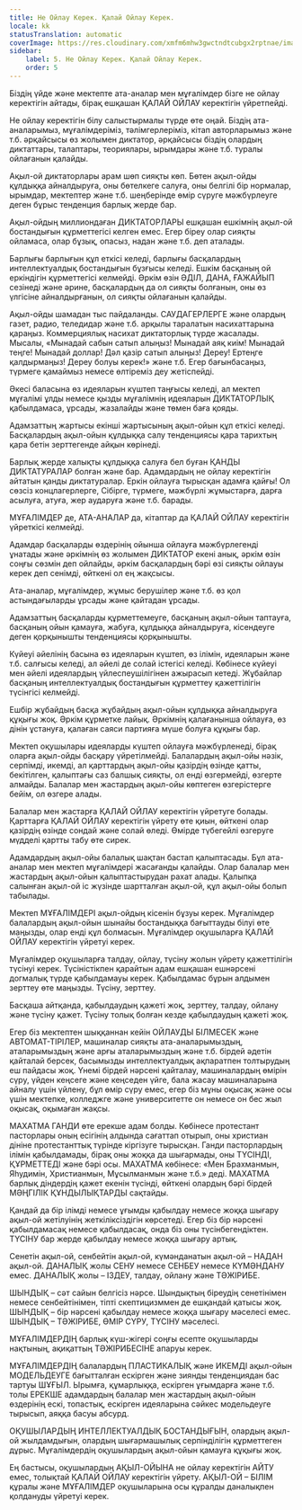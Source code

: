 ```yaml
---
title: Не Ойлау Керек. Қалай Ойлау Керек.
locale: kk
statusTranslation: automatic
coverImage: https://res.cloudinary.com/xmfm6mhw3gwctndtcubgx2rptnae/image/upload/v1740337243/small_cover_educacion_fundamental_a051170f1c.webp
sidebar:
    label: 5. Не Ойлау Керек. Қалай Ойлау Керек.
    order: 5
---
```

Біздің үйде және мектепте ата-аналар мен мұғалімдер бізге не ойлау керектігін айтады, бірақ ешқашан ҚАЛАЙ ОЙЛАУ керектігін үйретпейді.

Не ойлау керектігін білу салыстырмалы түрде өте оңай. Біздің ата-аналарымыз, мұғалімдеріміз, тәлімгерлеріміз, кітап авторларымыз және т.б. әрқайсысы өз жолымен диктатор, әрқайсысы біздің олардың диктаттары, талаптары, теориялары, ырымдары және т.б. туралы ойлағанын қалайды.

Ақыл-ой диктаторлары арам шөп сияқты көп. Бөтен ақыл-ойды құлдыққа айналдыруға, оны бөтелкеге салуға, оны белгілі бір нормалар, ырымдар, мектептер және т.б. шеңберінде өмір сүруге мәжбүрлеуге деген бұрыс тенденция барлық жерде бар.

Ақыл-ойдың миллиондаған ДИКТАТОРЛАРЫ ешқашан ешкімнің ақыл-ой бостандығын құрметтегісі келген емес. Егер біреу олар сияқты ойламаса, олар бұзық, опасыз, надан және т.б. деп аталады.

Барлығы барлығын құл еткісі келеді, барлығы басқалардың интеллектуалдық бостандығын бұзғысы келеді. Ешкім басқаның ой еркіндігін құрметтегісі келмейді. Әркім өзін ӘДІЛ, ДАНА, ҒАЖАЙЫП сезінеді және әрине, басқалардың да ол сияқты болғанын, оны өз үлгісіне айналдырғанын, ол сияқты ойлағанын қалайды.

Ақыл-ойды шамадан тыс пайдаланды. САУДАГЕРЛЕРГЕ және олардың газет, радио, теледидар және т.б. арқылы таралатын насихаттарына қараңыз. Коммерциялық насихат диктаторлық түрде жасалады. Мысалы, «Мынадай сабын сатып алыңыз! Мынадай аяқ киім! Мынадай теңге! Мынадай доллар! Дәл қазір сатып алыңыз! Дереу! Ертеңге қалдырмаңыз! Дереу болуы керек!» және т.б. Егер бағынбасаңыз, түрмеге қамаймыз немесе өлтіреміз деу жетіспейді.

Әкесі баласына өз идеяларын күштеп таңғысы келеді, ал мектеп мұғалімі ұлды немесе қызды мұғалімнің идеяларын ДИКТАТОРЛЫҚ қабылдамаса, ұрсады, жазалайды және төмен баға қояды.

Адамзаттың жартысы екінші жартысының ақыл-ойын құл еткісі келеді. Басқалардың ақыл-ойын құлдыққа салу тенденциясы қара тарихтың қара бетін зерттегенде айқын көрінеді.

Барлық жерде халықты құлдыққа салуға бел буған ҚАНДЫ ДИКТАТУРАЛАР болған және бар. Адамдардың не ойлау керектігін айтатын қанды диктатуралар. Еркін ойлауға тырысқан адамға қайғы! Ол сөзсіз концлагерлерге, Сібірге, түрмеге, мәжбүрлі жұмыстарға, дарға асылуға, атуға, жер аударуға және т.б. барады.

МҰҒАЛІМДЕР де, АТА-АНАЛАР да, кітаптар да ҚАЛАЙ ОЙЛАУ керектігін үйреткісі келмейді.

Адамдар басқаларды өздерінің ойынша ойлауға мәжбүрлегенді ұнатады және әркімнің өз жолымен ДИКТАТОР екені анық, әркім өзін соңғы сөзмін деп ойлайды, әркім басқалардың бәрі өзі сияқты ойлауы керек деп сенімді, өйткені ол ең жақсысы.

Ата-аналар, мұғалімдер, жұмыс берушілер және т.б. өз қол астындағыларды ұрсады және қайтадан ұрсады.

Адамзаттың басқаларды құрметтемеуге, басқаның ақыл-ойын таптауға, басқаның ойын қамауға, жабуға, құлдыққа айналдыруға, кісендеуге деген қорқынышты тенденциясы қорқынышты.

Күйеуі әйелінің басына өз идеяларын күштеп, өз ілімін, идеяларын және т.б. салғысы келеді, ал әйелі де солай істегісі келеді. Көбінесе күйеуі мен әйелі идеялардың үйлеспеушілігінен ажырасып кетеді. Жұбайлар басқаның интеллектуалдық бостандығын құрметтеу қажеттілігін түсінгісі келмейді.

Ешбір жұбайдың басқа жұбайдың ақыл-ойын құлдыққа айналдыруға құқығы жоқ. Әркім құрметке лайық. Әркімнің қалағанынша ойлауға, өз дінін ұстануға, қалаған саяси партияға мүше болуға құқығы бар.

Мектеп оқушылары идеяларды күштеп ойлауға мәжбүрленеді, бірақ оларға ақыл-ойды басқару үйретілмейді. Балалардың ақыл-ойы нәзік, серпімді, икемді, ал қарттардың ақыл-ойы қазірдің өзінде қатты, бекітілген, қалыптағы саз балшық сияқты, ол енді өзгермейді, өзгерте алмайды. Балалар мен жастардың ақыл-ойы көптеген өзгерістерге бейім, ол өзгере алады.

Балалар мен жастарға ҚАЛАЙ ОЙЛАУ керектігін үйретуге болады. Қарттарға ҚАЛАЙ ОЙЛАУ керектігін үйрету өте қиын, өйткені олар қазірдің өзінде сондай және солай өледі. Өмірде түбегейлі өзгеруге мүдделі қартты табу өте сирек.

Адамдардың ақыл-ойы балалық шақтан бастап қалыптасады. Бұл ата-аналар мен мектеп мұғалімдері жасағанды ​​қалайды. Олар балалар мен жастардың ақыл-ойын қалыптастырудан рахат алады. Қалыпқа салынған ақыл-ой іс жүзінде шартталған ақыл-ой, құл ақыл-ойы болып табылады.

Мектеп МҰҒАЛІМДЕРІ ақыл-ойдың кісенін бұзуы керек. Мұғалімдер балалардың ақыл-ойын шынайы бостандыққа бағыттауды білуі өте маңызды, олар енді құл болмасын. Мұғалімдер оқушыларға ҚАЛАЙ ОЙЛАУ керектігін үйретуі керек.

Мұғалімдер оқушыларға талдау, ойлау, түсіну жолын үйрету қажеттілігін түсінуі керек. Түсіністікпен қарайтын адам ешқашан ешнәрсені догмалық түрде қабылдамауы керек. Қабылдамас бұрын алдымен зерттеу өте маңызды. Түсіну, зерттеу.

Басқаша айтқанда, қабылдаудың қажеті жоқ, зерттеу, талдау, ойлану және түсіну қажет. Түсіну толық болған кезде қабылдаудың қажеті жоқ.

Егер біз мектептен шыққаннан кейін ОЙЛАУДЫ БІЛМЕСЕК және АВТОМАТ-ТІРІЛЕР, машиналар сияқты ата-аналарымыздың, аталарымыздың және арғы аталарымыздың және т.б. бірдей әдетін қайталай берсек, басымызды интеллектуалдық ақпаратпен толтырудың еш пайдасы жоқ. Үнемі бірдей нәрсені қайталау, машиналардың өмірін сүру, үйден кеңсеге және кеңседен үйге, бала жасау машиналарына айналу үшін үйлену, бұл өмір сүру емес, егер біз мұны оқысақ және осы үшін мектепке, колледжге және университетте он немесе он бес жыл оқысақ, оқымаған жақсы.

МАХАТМА ГАНДИ өте ерекше адам болды. Көбінесе протестант пасторлары оның есігінің алдында сағаттап отырып, оны христиан дініне протестанттық түрінде кіргізуге тырысқан. Ганди пасторлардың ілімін қабылдамады, бірақ оны жоққа да шығармады, оны ТҮСІНДІ, ҚҰРМЕТТЕДІ және бәрі осы. МАХАТМА көбінесе: «Мен Брахманмын, Яһудимін, Христианмын, Мұсылманмын және т.б.» деді. МАХАТМА барлық діндердің қажет екенін түсінді, өйткені олардың бәрі бірдей МӘҢГІЛІК ҚҰНДЫЛЫҚТАРДЫ сақтайды.

Қандай да бір ілімді немесе ұғымды қабылдау немесе жоққа шығару ақыл-ой жетілуінің жеткіліксіздігін көрсетеді. Егер біз бір нәрсені қабылдамасақ немесе қабылдасақ, онда біз оны түсінбегендіктен. ТҮСІНУ бар жерде қабылдау немесе жоққа шығару артық.

Сенетін ақыл-ой, сенбейтін ақыл-ой, күмәнданатын ақыл-ой – НАДАН ақыл-ой. ДАНАЛЫҚ жолы СЕНУ немесе СЕНБЕУ немесе КҮМӘНДАНУ емес. ДАНАЛЫҚ жолы – ІЗДЕУ, талдау, ойлану және ТӘЖІРИБЕ.

ШЫНДЫҚ – сәт сайын белгісіз нәрсе. Шындықтың біреудің сенетінімен немесе сенбейтінімен, тіпті скептицизммен де ешқандай қатысы жоқ. ШЫНДЫҚ – бір нәрсені қабылдау немесе жоққа шығару мәселесі емес. ШЫНДЫҚ – ТӘЖІРИБЕ, ӨМІР СҮРУ, ТҮСІНУ мәселесі.

МҰҒАЛІМДЕРДІҢ барлық күш-жігері соңғы есепте оқушыларды нақтының, ақиқаттың ТӘЖІРИБЕСІНЕ апаруы керек.

МҰҒАЛІМДЕРДІҢ балалардың ПЛАСТИКАЛЫҚ және ИКЕМДІ ақыл-ойын МОДЕЛЬДЕУГЕ бағытталған ескірген және зиянды тенденциядан бас тартуы ШҰҒЫЛ. Ырымға, құмарлыққа, ескірген ұғымдарға және т.б. толы ЕРЕКШЕ адамдардың балалар мен жастардың ақыл-ойын өздерінің ескі, топастық, ескірген идеяларына сәйкес модельдеуге тырысып, аяққа басуы абсурд.

ОҚУШЫЛАРДЫҢ ИНТЕЛЛЕКТУАЛДЫҚ БОСТАНДЫҒЫН, олардың ақыл-ой жылдамдығын, олардың шығармашылық серпінділігін құрметтеген дұрыс. Мұғалімдердің оқушылардың ақыл-ойын қамауға құқығы жоқ.

Ең бастысы, оқушылардың АҚЫЛ-ОЙЫНА не ойлау керектігін АЙТУ емес, толықтай ҚАЛАЙ ОЙЛАУ керектігін үйрету. АҚЫЛ-ОЙ – БІЛІМ құралы және МҰҒАЛІМДЕР оқушыларына осы құралды даналықпен қолдануды үйретуі керек.

